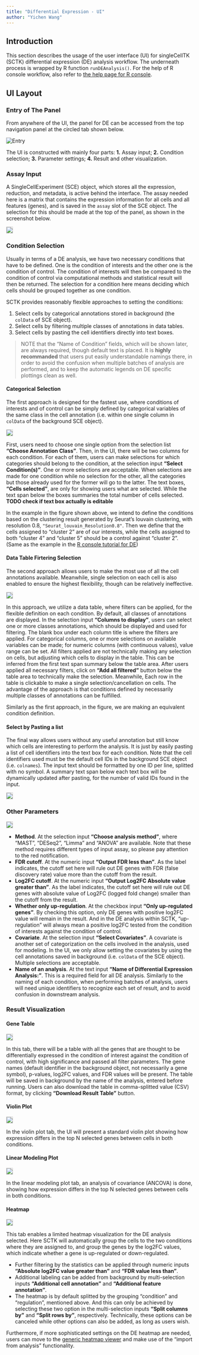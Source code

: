 ```yaml
---
title: "Differential Expression - UI"
author: "Yichen Wang"
---
```


## Introduction

This section describes the usage of the user interface (UI) for singleCellTK (SCTK) differential expression (DE) analysis workflow. The underneath process is wrapped by R function `runDEAnalysis()`. For the help of R console workflow, also refer to [the help page for R console](differential_analysis.html).  

## UI Layout

### Entry of The Panel

From anywhere of the UI, the panel for DE can be accessed from the top navigation panel at the circled tab shown below.  

![Entry](de_ui_entry.png)\

The UI is constructed with mainly four parts: **1.** Assay input; **2.** Condition selection; **3.** Parameter settings; **4.** Result and other visualization.  

### Assay Input

A SingleCellExperiment (SCE) object, which stores all the expression, reduction, and metadata, is active behind the interface. The assay needed here is a matrix that contains the expression information for all cells and all features (genes), and is saved in the `assay` slot of the SCE object. The selection for this should be made at the top of the panel, as shown in the screenshot below.  

<img src="de_ui_assay.png" style="border: 1px solid rgba(0,0,0,0.2)"></img>

### Condition Selection

Usually in terms of a DE analysis, we have two necessary conditions that have to be defined. One is the condition of interests and the other one is the condition of control. The condition of interests will then be compared to the condition of control via computational methods and statistical result will then be returned. The selection for a condition here means deciding which cells should be grouped together as one condition.  

SCTK provides reasonably flexible approaches to setting the conditions: 

1. Select cells by categorical annotations stored in background (the `colData` of SCE object). 
2. Select cells by filtering multiple classes of annotations in data tables. 
3. Select cells by pasting the cell identifiers directly into text boxes. 

> NOTE that the "Name of Condition" fields, which will be shown later, are always required, though default text is placed. It is **highly recommanded** that users put easily understandable namings there, in order to avoid the confusion when multiple batches of analysis are performed, and to keep the automatic legends on DE specific plottings clean as well. 

#### Categorical Selection

The first approach is designed for the fastest use, where conditions of interests and of control can be simply defined by categorical variables of the same class in the cell annotation (i.e. within one single column in `colData` of the background SCE object).  

<img src="de_ui_condMeth1.png" style="border: 1px solid rgba(0,0,0,0.2)"></img>

First, users need to choose one single option from the selection list **"Choose Annotation Class"**. Then, in the UI, there will be two columns for each condition. For each of them, users can make selections for which categories should belong to the condition, at the selection input **"Select Condition(s)"**. One or more selections are acceptable. When selections are made for one condition while no selection for the other, all the categories but those already used for the former will go to the latter. The text boxes, **"Cells selected"**, are only for showing users what are selected. While the text span below the boxes summaries the total number of cells selected.  
**TODO check if text box actually is editable**

In the example in the figure shown above, we intend to define the conditions based on the clustering result generated by Seurat's louvain clustering, with resolution 0.8, `"Seurat_louvain_Resolution0.8"`. Then we define that the cells assigned to "cluster 2" are of our interests, while the cells assigned to both "cluster 4" and "cluster 5" should be a control against "cluster 2". (Same as the example in the [R console tutorial for DE](differential_expression.html#example))  

#### Data Table Firtering Selection

The second approach allows users to make the most use of all the cell annotations available. Meanwhile, single selection on each cell is also enabled to ensure the highest flexibility, though can be relatively ineffective.  

<img src="de_ui_condMeth2.png" style="border: 1px solid rgba(0,0,0,0.2)"></img>

In this approach, we utilize a data table, where filters can be applied, for the flexible definition on each condition. By default, all classes of annotations are displayed. In the selection input **"Columns to display"**, users can select one or more classes annotations, which should be displayed and used for filtering. The blank box under each column title is where the filters are applied. For categorical columns, one or more selections on available variables can be made; for numeric columns (with continuous values), value range can be set. All filters applied are not technically making any selection on cells, but adjusting which cells to display in the table. This can be inferred from the first text span summary below the table area. After users applied all necessary filters, click on **"Add all filtered"** button below the table area to technically make the selection. Meanwhile, Each row in the table is clickable to make a single selection/cancellation on cells. The advantage of the approach is that conditions defined by necessarily multiple classes of annotations can be fulfilled.  

Similarly as the first approach, in the figure, we are making an equivalent condition definition. 

#### Select by Pasting a list

The final way allows users without any useful annotation but still know which cells are interesting to perform the analysis. It is just by easily pasting a list of cell identifiers into the text box for each condition. Note that the cell identifiers used must be the default cell IDs in the background SCE object (i.e. `colnames`). The input text should be formatted by one ID per line, splitted with no symbol. A summary text span below each text box will be dynamically updated after pasting, for the number of valid IDs found in the input.  

<img src="de_ui_condMeth3.png" style="border: 1px solid rgba(0,0,0,0.2)"></img>

### Other Parameters

<img src="de_ui_param.png" style="border: 1px solid rgba(0,0,0,0.2)"></img>

- **Method**. At the selection input **"Choose analysis method"**, where "MAST", "DESeq2", "Limma" and "ANOVA" are available. Note that these method requires different types of input assay, so please pay attention to the red notification.
- **FDR cutoff**. At the numeric input **"Output FDR less than"**. As the label indicates, the cutoff set here will rule out DE genes with FDR (false discovery rate) value more than the cutoff from the result.
- **Log2FC cutoff**. At the numeric input **"Output Log2FC Absolute value greater than"**. As the label indicates, the cutoff set here will rule out DE genes with absolute value of Log2FC (logged fold change) smaller than the cutoff from the result. 
- **Whether only up-regulation**. At the checkbox input **"Only up-regulated genes"**. By checking this option, only DE genes with positive log2FC value will remain in the result. And in the DE analysis within SCTK, "up-regulation" will always mean a positive log2FC tested from the condition of interests against the condition of control. 
- **Covariate**. At the selection input **"Select Covariates"**. A covariate is another set of categorization on the cells involved in the analysis, used for modeling. In the UI, we only allow setting the covariates by using the cell annotations saved in background (i.e. `colData` of the SCE object). Multiple selections are acceptable. 
- **Name of an analysis**. At the text input **"Name of Differential Expression Analysis:"**. This is a required field for all DE analysis. Similarly to the naming of each condition, when performing batches of analysis, users will need unique identifiers to recognize each set of result, and to avoid confusion in downstream analysis.  

### Result Visualization

#### Gene Table

<img src="de_ui_res1.png" style="border: 1px solid rgba(0,0,0,0.2)"></img>

In this tab, there will be a table with all the genes that are thought to be differentially expressed in the condition of interest against the condition of control, with high significance and passed all filter parameters. The gene names (default identifier in the background object, not necessarily a gene symbol), p-values, log2FC values, and FDR values will be present. The table will be saved in background by the name of the analysis, entered before running. Users can also download the table in comma-splitted value (CSV) format, by clicking **"Download Result Table"** button. 

#### Violin Plot

<img src="de_ui_res2.png" style="border: 1px solid rgba(0,0,0,0.2)"></img>

In the violin plot tab, the UI will present a standard violin plot showing how expression differs in the top N selected genes between cells in both conditions. 

#### Linear Modeling Plot

<img src="de_ui_res3.png" style="border: 1px solid rgba(0,0,0,0.2)"></img>

In the linear modeling plot tab, an analysis of covariance (ANCOVA) is done, showing how expression differs in the top N selected genes between cells in both conditions.

#### Heatmap

<img src="de_ui_res4.png" style="border: 1px solid rgba(0,0,0,0.2)"></img>

This tab enables a limited heatmap visualization for the DE analysis selected. Here SCTK will automatically group the cells to the two conditions where they are assigned to, and group the genes by the log2FC values, which indicate whether a gene is up-regulated or down-regulated.  

- Further filtering by the statistics can be applied through numeric inputs **"Absolute log2FC value greater than"** and **"FDR value less than"**. 
- Additional labeling can be added from background by multi-selection inputs **"Additional cell annotation"** and **"Additional feature annotation"**. 
- The heatmap is by default splitted by the grouping "condition" and "regulation", mentioned above. And this can only be achieved by selecting these two option in the multi-selection inputs **"Split columns by"** and **"Split rows by"**, respectively. Technically, these options can be canceled while other options can also be added, as long as users wish. 

Furthermore, if more sophisticated settings on the DE heatmap are needed, users can move to the [generic heatmap viewer](ui_heatmap.html) and make use of the "import from analysis" functionality.  
